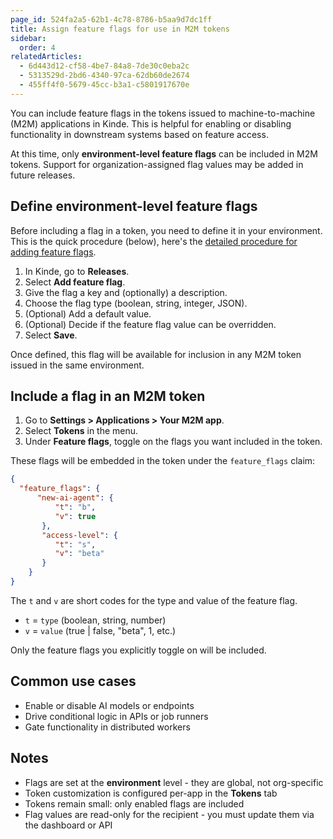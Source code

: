```yaml
---
page_id: 524fa2a5-62b1-4c78-8786-b5aa9d7dc1ff
title: Assign feature flags for use in M2M tokens
sidebar:
  order: 4
relatedArticles:
  - 6d443d12-cf58-4be7-84a8-7de30c0eba2c
  - 5313529d-2bd6-4340-97ca-62db60de2674
  - 455ff4f0-5679-45cc-b3a1-c5801917670e
---
```


You can include feature flags in the tokens issued to machine-to-machine (M2M) applications in Kinde. This is helpful for enabling or disabling functionality in downstream systems based on feature access.

<Aside>

At this time, only **environment-level feature flags** can be included in M2M tokens. Support for organization-assigned flag values may be added in future releases.

</Aside>

## Define environment-level feature flags

Before including a flag in a token, you need to define it in your environment. This is the quick procedure (below), here's the [detailed procedure for adding feature flags](/releases/feature-flags/add-feature-flag/). 

1. In Kinde, go to **Releases**.
2. Select **Add feature flag**.
3. Give the flag a key and (optionally) a description.
4. Choose the flag type (boolean, string, integer, JSON).
5. (Optional) Add a default value.
6. (Optional) Decide if the feature flag value can be overridden.
7. Select **Save**.

Once defined, this flag will be available for inclusion in any M2M token issued in the same environment.

## Include a flag in an M2M token

1. Go to **Settings > Applications > Your M2M app**.
2. Select **Tokens** in the menu.
3. Under **Feature flags**, toggle on the flags you want included in the token.

These flags will be embedded in the token under the `feature_flags` claim:

```json
{
  "feature_flags": {
      "new-ai-agent": {
          "t": "b",
          "v": true
       },
  	   "access-level": {
          "t": "s",
          "v": "beta"
       }
    }
}
```
The `t` and `v` are short codes for the type and value of the feature flag.

- `t` = `type` (boolean, string, number)
- `v` = `value` (true | false, "beta", 1, etc.)

Only the feature flags you explicitly toggle on will be included.

## Common use cases

- Enable or disable AI models or endpoints
- Drive conditional logic in APIs or job runners
- Gate functionality in distributed workers

## Notes

- Flags are set at the **environment** level - they are global, not org-specific
- Token customization is configured per-app in the **Tokens** tab
- Tokens remain small: only enabled flags are included
- Flag values are read-only for the recipient - you must update them via the dashboard or API
